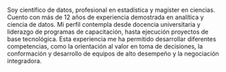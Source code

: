 Soy científico de datos, profesional en estadística y magíster en ciencias. Cuento con más de 12 años de experiencia demostrada en analítica y ciencia de datos. Mi perfil contempla desde docencia universitaria y liderazgo de programas de capacitación, hasta ejecución proyectos de base tecnológica. Esta experiencia me ha permitido desarrollar diferentes competencias, como la orientación al valor en toma de decisiones, la conformación y desarrollo de equipos de alto desempeño y la negociación integradora.
